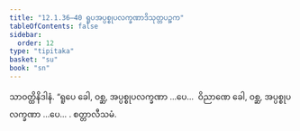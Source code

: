 ```yaml
---
title: "12.1.36–40 ရူပအပ္ပစ္စုပလက္ခဏာဒိသုတ္တပဉ္စက"
tableOfContents: false
sidebar:
  order: 12
type: "tipitaka"
basket: "su"
book: "sn"
---
```



<DynamicBreadcrumb />

<Division number="642–646" book="sn" e="ch" v="18" p="377">

<Paragraph number="1265" book="sn">
သာဝတ္ထိနိဒါနံ. “ရူပေ ခေါ, ဝစ္ဆ, အပ္ပစ္စုပလက္ခဏာ …ပေ…  ဝိညာဏေ ခေါ, ဝစ္ဆ, အပ္ပစ္စုပလက္ခဏာ …ပေ… . စတ္တာလီသမံ.
</Paragraph>
</Division>